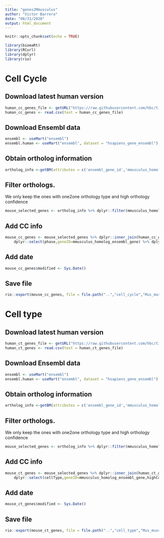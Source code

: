 ```yaml
---
title: "genes2Mmusculus"
author: "Victor Barrera"
date: "08/31/2020"
output: html_document
---
```


```r
knitr::opts_chunk$set(echo = TRUE)
```

```r
library(biomaRt)
library(RCurl)
library(dplyr)
library(rio)
```

# Cell Cycle

## Download latest human version

```r
human_cc_genes_file <- getURL("https://raw.githubusercontent.com/hbc/tinyatlas/master/cell_cycle/Homo_sapiens.csv")
human_cc_genes <- read.csv(text = human_cc_genes_file)
```

## Download Ensembl data
```r
ensembl <- useMart("ensembl")
ensembl.human <- useMart("ensembl", dataset = "hsapiens_gene_ensembl")
```

## Obtain ortholog information

```r
ortholog_info <-getBM(attributes = c('ensembl_gene_id','mmusculus_homolog_ensembl_gene','mmusculus_homolog_orthology_type','mmusculus_homolog_orthology_confidence'),filters = 'ensembl_gene_id',values =human_cc_genes$geneID, mart = ensembl.human)
```

## Filter orthologs. 

We only keep the ones with one2one orthology type and high orthology confidence

```r
mouse_selected_genes <- ortholog_info %>% dplyr::filter(mmusculus_homolog_orthology_type == "ortholog_one2one",mmusculus_homolog_orthology_confidence == 1)
```

## Add CC info

```r
mouse_cc_genes <- mouse_selected_genes %>% dplyr::inner_join(human_cc_genes, by = c("ensembl_gene_id" = "geneID")) %>% 
    dplyr::select(phase,geneID=mmusculus_homolog_ensembl_gene) %>% dplyr::arrange(phase)
```

## Add date

```r
mouse_cc_genes$modified <- Sys.Date()
```

## Save file

```r
rio::export(mouse_cc_genes, file = file.path("..","cell_cycle","Mus_musculus.csv"))
```

# Cell type

## Download latest human version

```r
human_ct_genes_file <- getURL("https://raw.githubusercontent.com/hbc/tinyatlas/master/cell_type/Homo_sapiens.csv")
human_ct_genes <- read.csv(text = human_ct_genes_file)
```

## Download Ensembl data
```r
ensembl <- useMart("ensembl")
ensembl.human <- useMart("ensembl", dataset = "hsapiens_gene_ensembl")
```

## Obtain ortholog information

```r
ortholog_info <-getBM(attributes = c('ensembl_gene_id','mmusculus_homolog_ensembl_gene','mmusculus_homolog_orthology_type','mmusculus_homolog_orthology_confidence'),filters = 'ensembl_gene_id',values =human_ct_genes$geneID, mart = ensembl.human)
```

## Filter orthologs. 

We only keep the ones with one2one orthology type and high orthology confidence

```r
mouse_selected_genes <- ortholog_info %>% dplyr::filter(mmusculus_homolog_orthology_type == "ortholog_one2one",mmusculus_homolog_orthology_confidence == 1)
```

## Add CC info

```r
mouse_ct_genes <- mouse_selected_genes %>% dplyr::inner_join(human_ct_genes, by = c("ensembl_gene_id" = "geneID")) %>% 
    dplyr::select(cellType,geneID=mmusculus_homolog_ensembl_gene,highConf,scaffold,notes) %>% dplyr::arrange(cellType)
```

## Add date

```r
mouse_ct_genes$modified <- Sys.Date()
```

## Save file

```r
rio::export(mouse_ct_genes, file = file.path("..","cell_type","Mus_musculus.csv"))
```


 